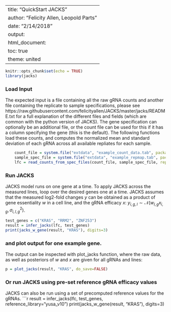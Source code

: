 %\VignetteEngine{knitr::knitr}
%\VignetteIndexEntry{Quick start with JACKS}
---
title: "QuickStart JACKS"
author: "Felicity Allen, Leopold Parts"
date: "2/14/2018"
output: 
    html_document:
      toc: true
      theme: united
---

```r
knitr::opts_chunk$set(echo = TRUE)
library(jacks)
```
### Load Input
The expected input is a file containing all the raw gRNA counts and another file containing the replicate to sample specifications, please see 
https://raw.githubusercontent.com/felicityallen/JACKS/master/jacks/README.txt
for a full explanation of the different files and fields (which are common with the python version of JACKS).
The gene specification can optionally be an additional file, or the count file can be used for this if it has a column specifying the gene (this is the default).
The following functions load these counts, and computes the normalized mean and standard deviation of each gRNA across all available repliates for each sample.
```r
    count_file = system.file("extdata", "example_count_data.tab", package="jacks", mustWork=TRUE)
    sample_spec_file = system.file("extdata", "example_repmap.tab", package="jacks", mustWork=TRUE)
    lfc = read_counts_from_spec_files(count_file, sample_spec_file, replicate_col="Replicate", sample_col="Sample", gene_spec_file=count_file, grna_col="sgRNA", gene_col="gene", count_prior=32., normalization='median', window=800, reference_sample="CTRL")
```
### Run JACKS
JACKS model runs on one gene at a time. To apply JACKS across the measured lines, loop over the desired genes one at a time. JACKS assumes that the measured log2-fold changes $y$ can be obtained as a product of gene essentiality $w$ in a cell line, and the gRNA efficacy $x$: $y_{i,g,l} \sim \mathcal{N}(w_{l,g}x_{i,g}, \sigma^2_{i,l,g})$. 
```r
test_genes = c("KRAS", "RRM2", "ZNF253")
result = infer_jacks(lfc, test_genes)
print(jacks_w_gene(result, "KRAS"), digits=3)
```

### and plot output for one example gene.
The output can be inspected with plot_jacks function, where the raw data, as well as posteriors of $w$ and $x$ are given for all gRNAs and lines:
```r
p = plot_jacks(result, "KRAS", do_save=FALSE)
```
 
### Or run JACKS using pre-set reference gRNA efficacy values
JACKS can also be run using a set of precomputed reference values for the gRNAs.
```r
result = infer_jacks(lfc, test_genes, reference_library="yusa_v10")
print(jacks_w_gene(result, "KRAS"), digits=3)
